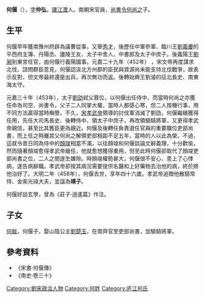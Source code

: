 '''何偃'''（{{bd|413年||458年|catIdx=H}}），[[表字|字]]'''仲弘'''，[[廬江郡|廬江]][[灊縣|灊]]人。南朝宋官員，[[尚書令|尚書令]][[何尚之|何尚之]]子。

== 生平 ==
何偃早年獲南豫州府辟為議曹從事，又舉[[秀才|秀才]]，後歷任中軍參軍、臨川王[[劉義慶|劉義慶]]的平西府主簿、丹陽丞、廬陵王友、太子中舍人、中書郎及太子中庶子。後義陽王[[劉昶|劉昶]]到東宮任官，由何偃行義陽國事。元嘉二十九年（452年） ，宋文帝再度謀求北伐，諮問群臣意見，何偃認诙北方州郡的臣民與資源尚未能支持北伐戰爭，故表示反對，但文帝最終還是出兵，再次無功而返。後轉始興王劉濬的征北長史、南東海太守。

元嘉三十年（453年），太子[[劉劭_(劉宋)|劉劭]]弒父篡位，以何偃出任侍中，而當時何尚之亦獲任命為司空、尚書令，父子二人同掌大權，當時人都感心寒，但二人按機行事，用不同方法贏得當時稱譽。不久，[[宋孝武帝|宋孝武帝]]領導的討伐軍消滅了劉劭，何偃繼續獲得任用，先任大司馬長史、後轉侍中、領太子中庶子，再改領驍騎將軍，又更得孝武帝親信，甚至比其舊臣更為親近。何偃及後轉任負責選任官員的重要職位吏部尚書，而上任之時離其父何尚之解領吏部相距不足五年，當時的人以此為榮。不過，這就令昔日同為侍中的[[顏竣|顏竣]]相當不滿，以往顏竣和何偃談論文辭義理，十分歡愉，然而隨著顏竣愈得孝武帝寵任，他就愈想獲得重用，但至此時何偃卻取代了顏竣吏部尚書之位，二人之間遂生嫌隙。時顏竣權勢甚大，何偃很不安心，患上了心悸病，遂告病辭職。孝武帝卻按其病況需要提供名醫和上好藥物去治他的病，終於將他治好了。大明二年（458年），何偃去世，享年四十六歲。孝武帝追贈他散騎常侍、金紫光祿大夫，並諡為'''靖子'''。

何偃好談玄學，曾為《莊子·逍遙篇》作注。
== 子女 ==
[[何戢|何戢]]，何偃子，娶山陰公主[[劉楚玉|劉楚玉]]，在南齊官至吏部尚書，加驍騎將軍。

== 參考資料 ==
*《宋書·何偃傳》
*《南史·卷三十》

[[Category:劉宋政治人物|Category:劉宋政治人物]]
[[Category:何姓|Category:何姓]]
[[Category:庐江何氏|Category:庐江何氏]]